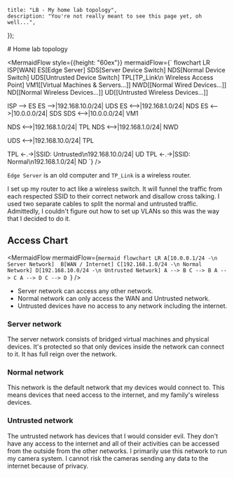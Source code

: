 

    title: "LB - My home lab topology",
    description: "You're not really meant to see this page yet, oh well...",
});

<Lazy>
# Home lab topology

<MermaidFlow style={{height: "60ex"}}
mermaidFlow={`
flowchart LR
  ISP[WAN]
  ES[Edge Server]
  SDS[Server Device Switch]
  NDS[Normal Device Switch]
  UDS[Untrusted Device Switch]
  TPL[TP_Link\n Wireless Access Point]
  VM1[[Virtual Machines & Servers...]]
  NWD[[Normal Wired Devices...]]
  ND[[Normal Wireless Devices...]]
  UD[[Untrusted Wireless Devices...]]
  
  ISP --> ES
  ES -->|192.168.10.0/24| UDS
  ES <-->|192.168.1.0/24| NDS
  ES <-->|10.0.0.0/24| SDS
  SDS <-->|10.0.0.0/24| VM1
  
  NDS <-->|192.168.1.0/24| TPL
  NDS <-->|192.168.1.0/24| NWD
  
  UDS <-->|192.168.10.0/24| TPL
  
  TPL <-.->|SSID: Untrusted\n192.168.10.0/24| UD
  TPL <-.->|SSID: Normal\n192.168.1.0/24| ND
`} />

`Edge Server` is an old computer and `TP_Link` is a wireless router.

I set up my router to act like a wireless switch. It will funnel the traffic from each respected SSID to their correct network and disallow cross talking. I used two separate cables to split the normal and untrusted traffic. Admittedly, I couldn't figure out how to set up VLANs so this was the way that I decided to do it.

## Access Chart
<MermaidFlow mermaidFlow={`mermaid
flowchart LR
  A[10.0.0.1/24 -\n Server Network] 
  B[WAN / Internet]
  C[192.168.1.0/24 -\n Normal Network]
  D[192.168.10.0/24 -\n Untrusted Network]
  A --> B
  C --> B
  A --> C
  A --> D
  C --> D
`} />

- Server network can access any other network.
- Normal network can only access the WAN and Untrusted network.
- Untrusted devices have no access to any network including the internet.

### Server network
The server network consists of bridged virtual machines and physical devices. It's protected so that only devices inside the network can connect to it. It has full reign over the network.

### Normal network
This network is the default network that my devices would connect to. This means devices that need access to the internet, and my family's wireless devices.

### Untrusted network
The untrusted network has devices that I would consider evil. They don't have any access to the internet and all of their activities can be accessed from the outside from the other networks. I primarily use this network to run my camera system. I cannot risk the cameras sending any data to the internet because of privacy.

</Lazy>
